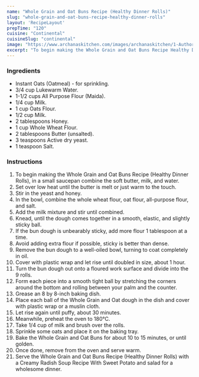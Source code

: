---
name: "Whole Grain and Oat Buns Recipe (Healthy Dinner Rolls)"
slug: "whole-grain-and-oat-buns-recipe-healthy-dinner-rolls"
layout: 'RecipeLayout'
prepTime: "120"
cuisine: "Continental"
cuisineSlug: "continental"
image: "https://www.archanaskitchen.com/images/archanaskitchen/1-Author/Ritu_Arora/Whole_Grain_and_Oat_Buns_Recipe_Healthy_Dinner_Rolls-1.jpg"
excerpt: "To begin making the Whole Grain and Oat Buns Recipe Healthy Dinner Rolls, in a small saucepan combine the soft butter, milk, and water"
---

### Ingredients

- Instant Oats (Oatmeal) - for sprinkling.
- 3/4 cup Lukewarm Water.
- 1-1/2 cups All Purpose Flour (Maida).
- 1/4 cup Milk.
- 1 cup Oats Flour.
- 1/2 cup Milk.
- 2 tablespoons Honey.
- 1 cup Whole Wheat Flour.
- 2 tablespoons Butter (unsalted).
- 3 teaspoons Active dry yeast.
- 1 teaspoon Salt.

### Instructions

1. To begin making the Whole Grain and Oat Buns Recipe (Healthy Dinner Rolls), in a small saucepan combine the soft butter, milk, and water.
1. Set over low heat until the butter is melt or just warm to the touch.
1. Stir in the yeast and honey.
1. In the bowl, combine the whole wheat flour, oat flour, all-purpose flour, and salt.
1. Add the milk mixture and stir until combined.
1. Knead, until the dough comes together in a smooth, elastic, and slightly sticky ball.
1. If the bun dough is unbearably sticky, add more flour 1 tablespoon at a time.
1. Avoid adding extra flour if possible, sticky is better than dense.
1. Remove the bun dough to a well-oiled bowl, turning to coat completely in oil.
1. Cover with plastic wrap and let rise until doubled in size, about 1 hour.
1. Turn the bun dough out onto a floured work surface and divide into the 9 rolls.
1. Form each piece into a smooth tight ball by stretching the corners around the bottom and rolling between your palm and the counter.
1. Grease an 8 by 8-inch baking dish.
1. Place each ball of the Whole Grain and Oat dough in the dish and cover with plastic wrap or a muslin cloth.
1. Let rise again until puffy, about 30 minutes.
1. Meanwhile, preheat the oven to 180°C.
1. Take 1/4 cup of milk and brush over the rolls.
1. Sprinkle some oats and place it on the baking tray.
1. Bake the Whole Grain and Oat Buns for about 10 to 15 minutes, or until golden.
1. Once done, remove from the oven and serve warm.
1. Serve the Whole Grain and Oat Buns Recipe (Healthy Dinner Rolls) with a Creamy Radish Soup Recipe With Sweet Potato and salad for a wholesome dinner.
